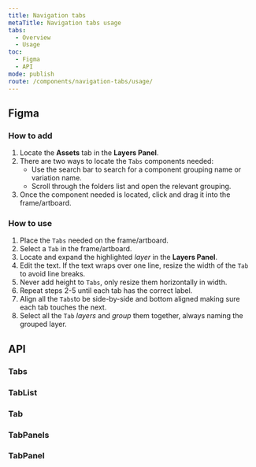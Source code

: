 ```yaml
---
title: Navigation tabs
metaTitle: Navigation tabs usage
tabs:
  - Overview
  - Usage
toc:
  - Figma
  - API
mode: publish
route: /components/navigation-tabs/usage/
---
```



## Figma

### How to add

1. Locate the **Assets** tab in the **Layers Panel**.
2. There are two ways to locate the `Tabs` components needed:
   - Use the search bar to search for a component grouping name or variation name.
   - Scroll through the folders list and open the relevant grouping.
3. Once the component needed is located, click and drag it into the frame/artboard.

### How to use

1. Place the `Tabs` needed on the frame/artboard.
2. Select a `Tab` in the frame/artboard.
3. Locate and expand the highlighted _layer_ in the **Layers Panel**.
4. Edit the text. If the text wraps over one line, resize the width of the `Tab` to avoid line breaks.
5. Never add height to `Tabs`, only resize them horizontally in width.
6. Repeat steps 2-5 until each tab has the correct label.
7. Align all the `Tabs`to be side-by-side and bottom aligned making sure each tab touches the next.
8. Select all the `Tab` _layers_ and _group_ them together, always naming the grouped layer.

## API

### Tabs

<PropsTable props={Tabs.__docgenInfo.props} />

### TabList

<PropsTable props={Tabs.TabList.__docgenInfo.props} />

### Tab

<PropsTable props={Tabs.Tab.__docgenInfo.props} />

### TabPanels

<PropsTable props={Tabs.TabPanels.__docgenInfo.props} />

### TabPanel

<PropsTable props={Tabs.TabPanel.__docgenInfo.props} />
